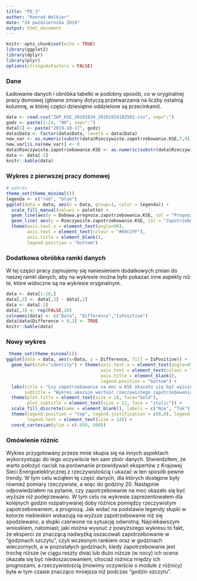 ---
title: "PD_3"
author: "Konrad Welkier"
date: "24 października 2019"
output: html_document
---

```{r setup, include=FALSE}
knitr::opts_chunk$set(echo = TRUE)
library(ggplot2)
library(dplyr)
library(plyr)
options(stringsAsFactors = FALSE)
```


### Dane

Ładowanie danych i obróbka tabelki w podobny sposób, co w oryginalnej pracy domowej (główne zmiany dotyczą przetwarzania na liczby ostatnią kolumnę, w której części dziesiętne oddzielone są przecinkami).

```{r, echo = FALSE, warning=FALSE}
data <- read.csv("ZAP_KSE_20191024_20191024182502.csv", sep=";")
godz <- paste(1:24, "00", sep=":")
data[1] <- paste("2019-10-17", godz)
data$Data <- factor(data$Data, levels = data$Data)
new_var <- as.numeric(substr(data$Rzeczywiste.zapotrzebowanie.KSE,7,9))
new_var[is.na(new_var)] <- 0
data$Rzeczywiste.zapotrzebowanie.KSE <- as.numeric(substr(data$Rzeczywiste.zapotrzebowanie.KSE,1,5)) + 0.001 * new_var
data <- data[-2]
knitr::kable(data)
```


### Wykres z pierwszej pracy domowej

```{r, echo=FALSE, warning=FALSE}
# wykres
theme_set(theme_minimal())
legenda <- c("red", "blue")
ggplot(data = data, aes(x = Data, group=1, color = legenda)) + 
  scale_fill_manual(values = palette) +
  geom_line(aes(y = Dobowa.prognoza.zapotrzebowania.KSE, col = "Prognoza"), size = 1) + 
  geom_line( aes(y = Rzeczywiste.zapotrzebowanie.KSE, col = "Zapotrzebowanie"), size = 1) +
  theme(axis.text.x = element_text(angle=90),
        axis.text = element_text(colour = "#66CCFF"),
        axis.title = element_blank(),
        legend.position = "bottom")
```


### Dodatkowa obróbka ramki danych

W tej części pracy zajmujemy się naniesieniem dodatkowych zmian do naszej ramki danych, aby na wykresie można było pokazać inne aspekty niż te, które widoczne są na wykresie oryginalnym.

```{r, echo = FALSE}
data <- data[1:20,]
data[,3] <- data[,3] - data[,2]
data <- data[-2]
data[,3] <- rep(FALSE,20)
colnames(data) <- c("Data", "Difference","IsPositive")
data[data$Difference > 0,3] <- TRUE
knitr::kable(data)
```


### Nowy wykres


```{r, fig.width = 12, fig.height = 8, echo = FALSE}
 theme_set(theme_minimal())
ggplot(data = data, aes(x=Data, y = Difference, fill = IsPositive)) + 
  geom_bar(stat="identity") + theme(axis.text.x = element_text(angle=45),
                                    axis.text = element_text(colour = "black"),
                                    axis.title = element_blank(),
                                    legend.position = "bottom") + 
  labs(title = "Czy zapotrzebowanie na moc w KSE okazało się być wyższe niż przewidywano?",
       subtitle = "Wykres ukazuje wartość rzeczywistego zapotrzebowania minus wartość przewidywanego zapotrzebowania [MW]",x = "", y = "") +
  theme(plot.title = element_text(size = 18, face="bold"),
        plot.subtitle = element_text(size = 12, face = "italic")) +
  scale_fill_discrete(name = element_blank(), labels = c("Nie", "Tak")) +
  theme(legend.position = "top", legend.justification = c(0,0), legend.key = element_blank(), 
        legend.text = element_text(size = 14)) +
  coord_cartesian(ylim = c(-850, 500))
```

### Omówienie różnic

Wykres przygotowany przeze mnie skupia się na innych aspektach wykorzystując do tego oczywiście ten sam zbiór danych. Stwierdziłem, że warto położyć nacisk na porównanie przewidywań ekspertów z Krajowej Sieci Energoelektrycznej z rzeczywistością i ukazać w ten sposób pewne trendy. W tym celu wziąłem tę część danych, dla których dostępne były również pomiary rzeczywiste, a więc do godziny 20. Następnie odpowiedziałem na pytanie, czy zapotrzebowanie na moc okazało się być wyższe niż podejrzewano. W tym celu na wykresie zaprezentowałem dla kolejnych godzin rozpatrywanej doby różnice pomiędzy rzeczywistym zapotrzebowaniem, a prognozą. Jak widać na podstawie legendy słupki w kolorze niebieskim wskazują na wyższe zapotrzebowanie niż się spodziewano, a słupki czerwone na sytuację odwrotną. Najciekawszym wnioskiem, natomiast, jaki można wysnuć z powyższego wykresu to fakt, że eksperci ze znaczącą nadwyżką oszacowali zapotrzebowanie w "godzinach szczytu", czyli wczesnym rankiem oraz w godzinach wieczornych, a w pozostałych godzinach, kiedy zapotrzebowanie jest trochę niższe (w ciągu reszty dnia) lub dużo niższe (w nocy) ich ocena okazała się być niedoszacowaniem, chociaż różnica między ich prognozami, a rzeczywistością (mówimy oczywiście o module z różnicy) była w tym czasie znacząco mniejsza niż podczas "godzin szczytu".
